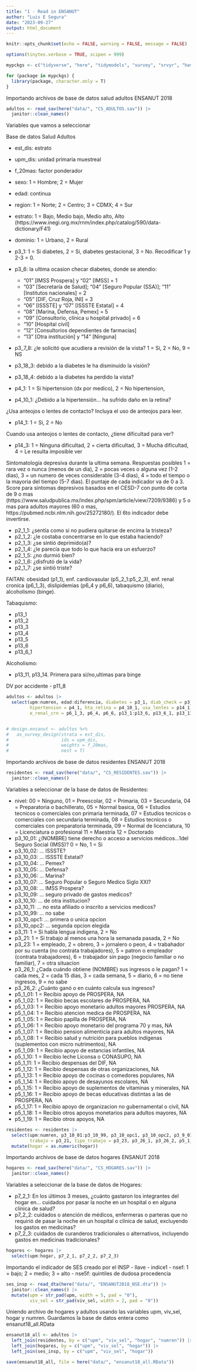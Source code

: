 ```yaml
---
title: "1 - Read in ENSANUT"
author: "Luis E Segura"
date: "2023-09-27"
output: html_document
---
```


```r
knitr::opts_chunk$set(echo = FALSE, warning = FALSE, message = FALSE)

options(tinytex.verbose = TRUE, scipen = 999)

mypckgs <- c("tidyverse", "here", "tidymodels", "survey", "srvyr", "haven")

for (package in mypckgs) {
  library(package, character.only = T)
}

```

Importando archivos de base de datos salud adultos ENSANUT 2018

```r
adultos <- read_sav(here("data/", "CS_ADULTOS.sav")) |>
  janitor::clean_names()

```

Variables que vamos a seleccionar

Base de datos Salud Adultos

- est_dis: estrato
- upm_dis: unidad primaria muestreal
- f_20mas: factor ponderador
- sexo: 1 = Hombre; 2 = Mujer
- edad: continua
- region: 1 = Norte; 2 = Centro; 3 = CDMX; 4 = Sur
- estrato: 1 = Bajo, Medio bajo, Medio alto, Alto (https://www.inegi.org.mx/rnm/index.php/catalog/590/data-dictionary/F41)
- dominio: 1 = Urbano, 2 = Rural
- p3_1: 1 = Si diabetes, 2 = Si, diabetes gestacional, 3 = No. Recodificar 1 y 2-3 = 0.

- p3_6: la ultima ocasion checar diabetes, donde se atendio:
    - "01" [IMSS Prospera]  y "02" [IMSS]  = 1
    - "03" [Secretaría de Salud]; "04" [Seguro Popular (SSA)]; "11" [Institutos nacionales]  = 2
    - "05" [DIF, Cruz Roja, INI] = 3
    - "06" [ISSSTE] y "07" [ISSSTE Estatal] = 4
    - "08" [Marina, Defensa, Pemex] = 5
    - "09" [Consultorio, clínica u hospital privado] = 6
    - "10" [Hospital civil] 
    - "12" [Consultorios dependientes de farmacias]
    - "13" [Otra institución] y "14" [Ninguna]
    
- p3_7_8: ¿le solicitó que acudiera a revisión de la vista? 1 = Si, 2 = No, 9 = NS

- p3_18_3: debido a la diabetes le ha disminuido la visión?

- p3_18_4: debido a la diabetes ha perdido la vista?

- p4_1: 1 = Si hipertension (dx por medico), 2 = No hipertension, 

- p4_10_1: ¿Debido a la hipertensión… ha sufrido daño en la retina?

¿Usa anteojos o lentes de contacto? Incluya el uso de anteojos para leer.

- p14_1: 1 = Si, 2 = No

Cuando usa anteojos o lentes de contacto, ¿tiene dificultad para ver?

- p14_3: 1 = Ninguna dificultad, 2 = cierta dificultad, 3 = Mucha dificultad, 4 = Le resulta imposible ver

Sintomatología depresiva durante la ultima semana. Respuestas posibles 1 = rara vez o nunca (menos de un dia), 2 = pocas veces o alguna vez (1-2 dias), 3 = un numero de veces considerable (3-4 dias), 4 = todo el tiempo o la mayoria del tiempo (5-7 dias). El puntaje de cada indicador va de 0 a 3. Score para sintomas depresivos basados en el CESD-7 con punto de corta de 9 o mas (https://www.saludpublica.mx/index.php/spm/article/view/7209/9386) y 5 o mas para adultos mayores (60 o mas, https://pubmed.ncbi.nlm.nih.gov/25272180/). El 6to indicador debe invertirse. 

- p2_1_1: ¿sentía como si no pudiera quitarse de encima la tristeza?
- p2_1_2: ¿le costaba concentrarse en lo que estaba haciendo?
- p2_1_3: ¿se sintió deprimido(a)?
- p2_1_4: ¿le parecía que todo lo que hacía era un esfuerzo?
- p2_1_5: ¿no durmió bien?
- p2_1_6: ¿disfrutó de la vida?
- p2_1_7: ¿se sintió triste?

FAlTAN: obesidad (p1_1), enf. cardiovasular (p5_2_1:p5_2_3), enf. renal cronica (p6_1_3), dislipidemias (p6_4 y p6_6), tabaquismo (diario), alcoholismo (binge).

Tabaquismo:

- p13_1
- p13_2
- p13_3
- p13_4
- p13_5
- p13_6
- p13_6_1

Alcoholismo:

- p13_11, p13_14. Primera para si/no,ultimas para binge

DV por accidente - p11_8

```r
adultos <- adultos |>
  select(upm:numren, edad:diferencia, diabetes = p3_1, diab_check = p3_6, diab_rev = p3_7_8, diab_dv = p3_18_3, diab_perd_vsn = p3_18_4, 
         hipertension = p4_1, hta_retina = p4_10_1, usa_lentes = p14_1, disc_visual = p14_3, p2_1_1:p2_1_7, obesidad = p1_1, p5_2_1:p5_2_3, 
         e_renal_crn = p6_1_3, p6_4, p6_6, p13_1:p13_6, p13_6_1, p13_11, p13_14, accidente = p11_1, disc_visual_accdnt = p11_8)


# design.ensanut <- adultos %>%
#   as_survey_design(strata = est_dis, 
#                    ids = upm_dis, 
#                    weights = f_20mas, 
#                    nest = T)

```

Importando archivos de base de datos residentes ENSANUT 2018

```r
residentes <- read_sav(here("data/", "CS_RESIDENTES.sav")) |>
  janitor::clean_names()
```

Variables a seleccionar de la base de datos de Residentes:

- nivel: 00 = Ninguno, 01 = Preescolar, 02 = Primaria, 03 = Secundaria, 04 = Preparatoria o bachillerato, 
         05 = Normal basica, 06 = Estudios tecnicos o comerciales con primaria terminada, 
         07 = Estudios tecnicos o comerciales con secundaria terminada, 
         08 = Estudios tecnicos o comerciales con preparatoria terminada, 
         09 = Normal de licenciatura, 
         10 = Licenciatura o profesional
         11 = Maestria
         12 = Doctorado
- p3_10_01: ¿(NOMBRE) tiene derecho o acceso a servicios médicos…1del Seguro Social (IMSS)? 0 = No, 1 = Si
- p3_10_02: ... ISSSTE?
- p3_10_03: ... ISSSTE Estatal?
- p3_10_04: ... Pemex?
- p3_10_05: ... Defensa?
- p3_10_06: ... Marina?
- p3_10_07: ... Seguro Popular o Seguro Medico Siglo XXI?
- p3_10_08: ... IMSS Prospera?
- p3_10_09: ... seguro privado de gastos medicos?
- p3_10_10: ... de otra institucion?
- p3_10_11: ... no esta afiliado o inscrito a servicios medicos?
- p3_10_99: ... no sabe
- p3_10_opc1: ... primera o unica opcion
- p3_10_opc2: ... segunda opcion elegida
- p3_11: 1 = Si habla lengua indigena, 2 = No
- p3_21: 1 = Si trabajo al menos una hora la semanada pasada, 2 = No
- p3_23: 1 = empleado, 2 = obrero, 3 = jornalero o peon, 4 = trabahador por su cuenta (no contrata trabajadores), 
         5 = patron o empleador (contrata trabajadores), 6 = trabajador sin pago (negocio familiar o no familiar), 
         7 = otra situacion
- p3_26_1: ¿Cada cuándo obtiene (NOMBRE) sus ingresos o le pagan? 1 = cada mes, 2 = cada 15 dias, 3 = cada semana, 5 = diario, 6 = no tiene ingresos, 9 = no sabe
- p3_26_2: ¿Cuánto ganó o en cuánto calcula sus ingresos?
- p5_1_01: 1 = Recibio apoyo de PROSPERA, NA
- p5_1_02: 1 = Recibio becas escolares de PROSPERA, NA
- p5_1_03: 1 = Recibio apoyo monetario adultos mayores PROSPERA, NA
- p5_1_04: 1 = Recibio atencion medica de PROSPERA, NA
- p5_1_05: 1 = Recibio papilla de PROSPERA, NA
- p5_1_06: 1 = Recibio apoyo monetario del programa 70 y mas, NA
- p5_1_07: 1 = Recibio pension alimenticia para adultos mayores, NA
- p5_1_08: 1 = Recibio salud y nutrición para pueblos indígenas (suplementos con micro nutrimentos), NA
- p5_1_09: 1 = Recibio apoyo de estancias infantiles, NA
- p5_1_10: 1 = Recibio leche Liconsa o CONASUPO, NA
- p5_1_11: 1 = Recibio despensas del DIF, NA
- p5_1_12: 1 = Recibio despensas de otras organizaciones, NA
- p5_1_13: 1 = Recibio apoyo de cocinas o comedores populares, NA
- p5_1_14: 1 = Recibio apoyo de desayunos escolares, NA
- p5_1_15: 1 = Recibio apoyo de suplementos de vitaminas y minerales, NA
- p5_1_16: 1 = Recibio apoyo de becas educativas distintas a las de PROSPERA, NA
- p5_1_17: 1 = Recibio apoyo de organizacion no gubernamental o civil, NA
- p5_1_18: 1 = Recibio otros apoyos monetarios para adultos mayores, NA
- p5_1_19: 1 = Recibio otros apoyos, NA
         
```r
residentes <- residentes |>
  select(upm:numren, p3_10_01:p3_10_99, p3_10_opc1, p3_10_opc2, p3_9_01:p3_9_99, l_indigena = p3_11, 
         trabajo = p3_21, tipo_trabajo = p3_23, p3_26_1, p3_26_2, p5_1_01:p5_1_19, nivel) |> 
  mutate(hogar = as.numeric(hogar))
```

Importando archivos de base de datos hogares ENSANUT 2018

```r
hogares <- read_sav(here("data/", "CS_HOGARES.sav")) |>
  janitor::clean_names()
```

Variables a seleccionar de la base de datos de Hogares:

- p7_2_1: En los últimos 3 meses, ¿cuánto gastaron los integrantes del hogar en... cuidados por pasar la noche en un hospital o en alguna clínica de salud?
- p7_2_2: cuidados o atención de médicos, enfermeras o parteras que no requirió de pasar la noche en un hospital o clínica de salud, excluyendo los gastos en medicinas?
- p7_2_3: cuidados de curanderos tradicionales o alternativos, incluyendo gastos en medicinas tradicionales?

```r
hogares <- hogares |>
  select(upm:hogar, p7_2_1, p7_2_2, p7_2_3)
```

Importando el indicador de SES creado por el INSP
- llave
- indice1
- nsef: 1 = bajo; 2 = medio; 3 = alto
- nse5f: quintiles de dudosa procedencia

```r
ses_insp <- read_dta(here("data/", "ENSANUT2018_NSE.dta")) |>
  janitor::clean_names() |>
  mutate(upm = str_pad(upm, width = 5, pad = "0"), 
         viv_sel = str_pad(viv_sel, width = 2, pad = "0"))

```


Uniendo archivo de hogares y adultos usando las variables upm, viv_sel, hogar y numren. Guardamos la base de datos entera como ensanut18_all.RData
```r
ensanut18_all <- adultos |>
  left_join(residentes, by = c("upm", "viv_sel", "hogar", "numren")) |>
  left_join(hogares, by = c("upm", "viv_sel", "hogar")) |>
  left_join(ses_insp, by = c("upm", "viv_sel", "hogar"))

save(ensanut18_all, file = here("data/", "ensanut18_all.RData"))
```
